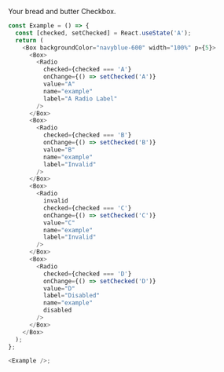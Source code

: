Your bread and butter Checkbox.

```typescript jsx
const Example = () => {
  const [checked, setChecked] = React.useState('A');
  return (
    <Box backgroundColor="navyblue-600" width="100%" p={5}>
      <Box>
        <Radio
          checked={checked === 'A'}
          onChange={() => setChecked('A')}
          value="A"
          name="example"
          label="A Radio Label"
        />
      </Box>
      <Box>
        <Radio
          checked={checked === 'B'}
          onChange={() => setChecked('B')}
          value="B"
          name="example"
          label="Invalid"
        />
      </Box>
      <Box>
        <Radio
          invalid
          checked={checked === 'C'}
          onChange={() => setChecked('C')}
          value="C"
          name="example"
          label="Invalid"
        />
      </Box>
      <Box>
        <Radio
          checked={checked === 'D'}
          onChange={() => setChecked('D')}
          value="D"
          label="Disabled"
          name="example"
          disabled
        />
      </Box>
    </Box>
  );
};

<Example />;
```

